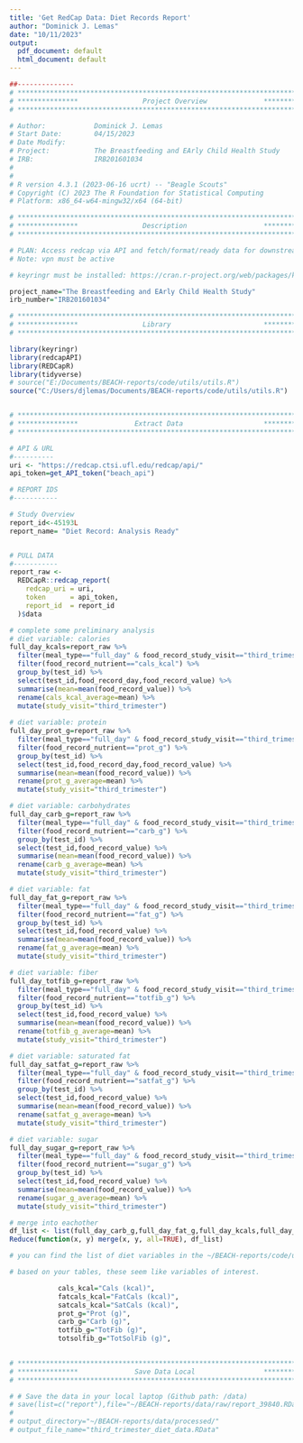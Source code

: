 ```yaml
---
title: 'Get RedCap Data: Diet Records Report'
author: "Dominick J. Lemas"
date: "10/11/2023"
output:
  pdf_document: default
  html_document: default
---
```


```r
##-------------- 
# **************************************************************************** #
# ***************                Project Overview              *************** #
# **************************************************************************** #

# Author:            Dominick J. Lemas
# Start Date:        04/15/2023 
# Date Modify:       
# Project:           The Breastfeeding and EArly Child Health Study
# IRB:               IRB201601034
#                   
#
# R version 4.3.1 (2023-06-16 ucrt) -- "Beagle Scouts"
# Copyright (C) 2023 The R Foundation for Statistical Computing
# Platform: x86_64-w64-mingw32/x64 (64-bit) 

# **************************************************************************** #
# ***************                Description                   *************** #
# **************************************************************************** #

# PLAN: Access redcap via API and fetch/format/ready data for downstream analysis.
# Note: vpn must be active

# keyringr must be installed: https://cran.r-project.org/web/packages/keyringr/vignettes/Avoiding_plain_text_passwords_in_R_with_keyringr.html

project_name="The Breastfeeding and EArly Child Health Study"
irb_number="IRB201601034"

```

```r

# **************************************************************************** #
# ***************                Library                       *************** #
# **************************************************************************** #

library(keyringr)
library(redcapAPI)
library(REDCapR)
library(tidyverse)
# source("E:/Documents/BEACH-reports/code/utils/utils.R")
source("C:/Users/djlemas/Documents/BEACH-reports/code/utils/utils.R")



```

```r

# **************************************************************************** #
# ***************              Extract Data                    *************** #
# **************************************************************************** #

# API & URL
#----------
uri <- "https://redcap.ctsi.ufl.edu/redcap/api/"
api_token=get_API_token("beach_api")

# REPORT IDS
#-----------

# Study Overview
report_id<-45193L
report_name= "Diet Record: Analysis Ready"


# PULL DATA
#-----------
report_raw <-
  REDCapR::redcap_report(
    redcap_uri = uri,
    token      = api_token,
    report_id  = report_id
  )$data 


```

```r

# complete some preliminary analysis
# diet variable: calories
full_day_kcals=report_raw %>%
  filter(meal_type=="full_day" & food_record_study_visit=="third_trimester") %>%
  filter(food_record_nutrient=="cals_kcal") %>%
  group_by(test_id) %>%
  select(test_id,food_record_day,food_record_value) %>%
  summarise(mean=mean(food_record_value)) %>%
  rename(cals_kcal_average=mean) %>%
  mutate(study_visit="third_trimester")
  
# diet variable: protein
full_day_prot_g=report_raw %>%
  filter(meal_type=="full_day" & food_record_study_visit=="third_trimester") %>%
  filter(food_record_nutrient=="prot_g") %>%
  group_by(test_id) %>%
  select(test_id,food_record_day,food_record_value) %>%
  summarise(mean=mean(food_record_value)) %>%
  rename(prot_g_average=mean) %>%
  mutate(study_visit="third_trimester")

# diet variable: carbohydrates
full_day_carb_g=report_raw %>%
  filter(meal_type=="full_day" & food_record_study_visit=="third_trimester") %>%
  filter(food_record_nutrient=="carb_g") %>%
  group_by(test_id) %>%
  select(test_id,food_record_value) %>%
  summarise(mean=mean(food_record_value)) %>%
  rename(carb_g_average=mean) %>%
  mutate(study_visit="third_trimester")

# diet variable: fat
full_day_fat_g=report_raw %>%
  filter(meal_type=="full_day" & food_record_study_visit=="third_trimester") %>%
  filter(food_record_nutrient=="fat_g") %>%
  group_by(test_id) %>%
  select(test_id,food_record_value) %>%
  summarise(mean=mean(food_record_value)) %>%
  rename(fat_g_average=mean) %>%
  mutate(study_visit="third_trimester")

# diet variable: fiber
full_day_totfib_g=report_raw %>%
  filter(meal_type=="full_day" & food_record_study_visit=="third_trimester") %>%
  filter(food_record_nutrient=="totfib_g") %>%
  group_by(test_id) %>%
  select(test_id,food_record_value) %>%
  summarise(mean=mean(food_record_value)) %>%
  rename(totfib_g_average=mean) %>%
  mutate(study_visit="third_trimester")

# diet variable: saturated fat
full_day_satfat_g=report_raw %>%
  filter(meal_type=="full_day" & food_record_study_visit=="third_trimester") %>%
  filter(food_record_nutrient=="satfat_g") %>%
  group_by(test_id) %>%
  select(test_id,food_record_value) %>%
  summarise(mean=mean(food_record_value)) %>%
  rename(satfat_g_average=mean) %>%
  mutate(study_visit="third_trimester")

# diet variable: sugar
full_day_sugar_g=report_raw %>%
  filter(meal_type=="full_day" & food_record_study_visit=="third_trimester") %>%
  filter(food_record_nutrient=="sugar_g") %>%
  group_by(test_id) %>%
  select(test_id,food_record_value) %>%
  summarise(mean=mean(food_record_value)) %>%
  rename(sugar_g_average=mean) %>%
  mutate(study_visit="third_trimester")

# merge into eachother
df_list <- list(full_day_carb_g,full_day_fat_g,full_day_kcals,full_day_prot_g,full_day_satfat_g,full_day_sugar_g,full_day_totfib_g)
Reduce(function(x, y) merge(x, y, all=TRUE), df_list)

```

```r

# you can find the list of diet variables in the ~/BEACH-reports/code/utils/utils.R

# based on your tables, these seem like variables of interest. 

            cals_kcal="Cals (kcal)",
            fatcals_kcal="FatCals (kcal)",
            satcals_kcal="SatCals (kcal)",
            prot_g="Prot (g)",
            carb_g="Carb (g)",
            totfib_g="TotFib (g)",
            totsolfib_g="TotSolFib (g)",
            
```

```r

# **************************************************************************** #
# ***************              Save Data Local                 *************** #
# **************************************************************************** #

# # Save the data in your local laptop (Github path: /data)
# save(list=c("report"),file="~/BEACH-reports/data/raw/report_39840.RData")
# 
# output_directory="~/BEACH-reports/data/processed/"
# output_file_name="third_trimester_diet_data.RData"

```
